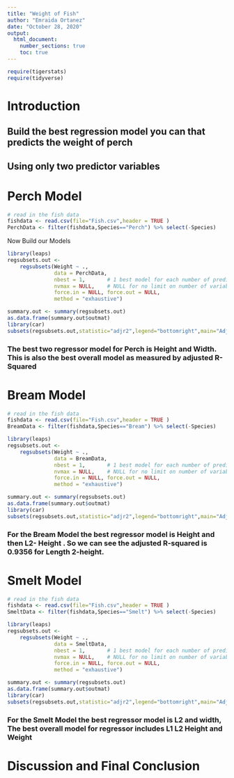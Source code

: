 ```yaml
---
title: "Weight of Fish"
author: "Emraida Ortanez"
date: "October 28, 2020"
output: 
  html_document:
    number_sections: true
    toc: true
---
```



```r
require(tigerstats)
require(tidyverse)
```

# Introduction

<!--In this section you explain what you are trying to show.  Where did the data come from?  What is the research or other question you are trying to answer?!-->

## Build the best regression model you can that predicts the weight of perch
## Using only two predictor variables  


# Perch Model

<!--Decide on your methods:  use "variable analysis" or other appropriate descriptors.  Make sure to choose at least one graphical method and at least one numerical method.!--> 

```r
# read in the fish data
fishdata <- read.csv(file="Fish.csv",header = TRUE )
PerchData <- filter(fishdata,Species=="Perch") %>% select(-Species)
```
Now Build our Models
```r
library(leaps)
regsubsets.out <-
    regsubsets(Weight ~ .,
               data = PerchData,
               nbest = 1,       # 1 best model for each number of predictors
               nvmax = NULL,    # NULL for no limit on number of variables
               force.in = NULL, force.out = NULL,
               method = "exhaustive")

summary.out <- summary(regsubsets.out)
as.data.frame(summary.out$outmat)
library(car)
subsets(regsubsets.out,statistic="adjr2",legend="bottomright",main="Adjusted R^2")
```
  
### The best two regressor model for Perch is Height and Width. This is also the best overall model as measured by adjusted R-Squared
  

# Bream Model 
<!--Divide this section into two sub-sections:  One for your descriptive  results and one for your inferential results.!-->
```r
# read in the fish data
fishdata <- read.csv(file="Fish.csv",header = TRUE )
BreamData <- filter(fishdata,Species=="Bream") %>% select(-Species)
```
```r
library(leaps)
regsubsets.out <-
    regsubsets(Weight ~ .,
               data = BreamData,
               nbest = 1,       # 1 best model for each number of predictors
               nvmax = NULL,    # NULL for no limit on number of variables
               force.in = NULL, force.out = NULL,
               method = "exhaustive")

summary.out <- summary(regsubsets.out)
as.data.frame(summary.out$outmat)
library(car)
subsets(regsubsets.out,statistic="adjr2",legend="bottomright",main="Adjusted R^2")
```
  
### For the Bream Model the best  regressor model is Height and then L2- Height . So we can see the adjusted R-squared is 0.9356 for Length 2-height.  
  


# Smelt Model
```r
# read in the fish data
fishdata <- read.csv(file="Fish.csv",header = TRUE )
SmeltData <- filter(fishdata,Species=="Smelt") %>% select(-Species)
```
```r
library(leaps)
regsubsets.out <-
    regsubsets(Weight ~ .,
               data = SmeltData,
               nbest = 1,       # 1 best model for each number of predictors
               nvmax = NULL,    # NULL for no limit on number of variables
               force.in = NULL, force.out = NULL,
               method = "exhaustive")

summary.out <- summary(regsubsets.out)
as.data.frame(summary.out$outmat)
library(car)
subsets(regsubsets.out,statistic="adjr2",legend="bottomright",main="Adjusted R^2")
```
  
### For the Smelt  Model the best  regressor model is L2 and width, The best overall model for regressor includes L1 L2 Height and Weight   
    
# Discussion and Final Conclusion

<!--Discussion and conclusion here.  If you found a relationship be sure to consider whether the relationship occurs because one of the variavbles causes the other, or whether they perhasps are related for some other reason.  Watch the chapter 6 videos from the GeorgeTown videos collection.!-->

